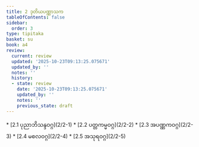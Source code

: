 ```yaml
---
title: 2 ဒုတိယပဏ္ဏာသက
tableOfContents: false
sidebar:
  order: 3
type: tipitaka
basket: su
book: a4
review:
  current: review
  updated: '2025-10-23T09:13:25.075671'
  updated_by: ''
  notes: ''
  history:
  - state: review
    date: '2025-10-23T09:13:25.075671'
    updated_by: ''
    notes: ''
    previous_state: draft
---
```



<ReviewStatus review={frontmatter.review} showDetails={true} />

<HypothesisAnnotation frontmatter={frontmatter} />

<DynamicBreadcrumb />



<TableOfContents book="a4" section="2">
* [2.1 ပုညာဘိသန္ဒဝဂ္ဂ](2/2-1)
* [2.2 ပတ္တကမ္မဝဂ္ဂ](2/2-2)
* [2.3 အပဏ္ဏကဝဂ္ဂ](2/2-3)
* [2.4 မစလဝဂ္ဂ](2/2-4)
* [2.5 အသုရဝဂ္ဂ](2/2-5)
</TableOfContents>